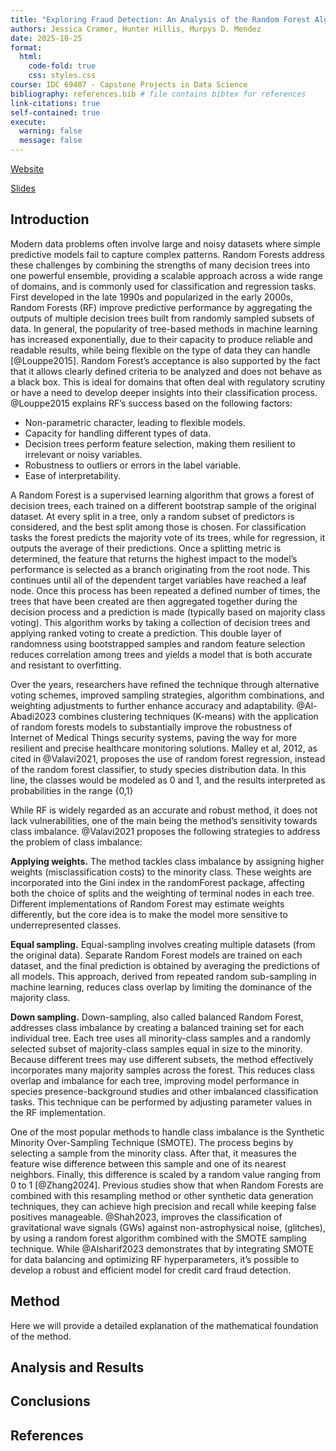 ```yaml
---
title: "Exploring Fraud Detection: An Analysis of the Random Forest Algorithm in Credit Card Transactions"
authors: Jessica Cramer, Hunter Hillis, Murpys D. Mendez
date: 2025-10-25
format:
  html:
    code-fold: true
    css: styles.css 
course: IDC 69407 - Capstone Projects in Data Science
bibliography: references.bib # file contains bibtex for references
link-citations: true
self-contained: true
execute: 
  warning: false
  message: false
---
```


[Website](https://rf-capstone-project.github.io/project/)

[Slides](https://rf-capstone-project.github.io/project/slides.html)

## Introduction

Modern data problems often involve large and noisy datasets where simple predictive models fail to capture complex patterns. Random Forests address these challenges by combining the strengths of many decision trees into one powerful ensemble, providing a scalable approach across a wide range of domains, and is commonly used for classification and regression tasks.
First developed in the late 1990s and popularized in the early 2000s, Random Forests (RF) improve predictive performance by aggregating the outputs of multiple decision trees built from randomly sampled subsets of data. In general, the popularity of tree-based methods in machine learning has increased exponentially, due to their capacity to produce reliable and readable results, while being flexible on the type of data they can handle [@Louppe2015]. Random Forest’s acceptance is also supported by the fact that it allows clearly defined criteria to be analyzed and does not behave as a black box. This is ideal for domains that often deal with regulatory scrutiny or have a need to develop deeper insights into their classification process. @Louppe2015 explains RF’s success based on the following factors:

- Non-parametric character, leading to flexible models.
- Capacity for handling different types of data.
- Decision trees perform feature selection, making them resilient to irrelevant or noisy variables.
- Robustness to outliers or errors in the label variable.
- Ease of interpretability.


A Random Forest is a supervised learning algorithm that grows a forest of decision trees, each trained on a different bootstrap sample of the original dataset. At every split in a tree, only a random subset of predictors is considered, and the best split among those is chosen.
For classification tasks the forest predicts the majority vote of its trees, while for regression, it outputs the average of their predictions. Once a splitting metric is determined, the feature that returns the highest impact to the model’s performance is selected as a branch originating from the root node. This continues until all of the dependent target variables have reached a leaf node. Once this process has been repeated a defined number of times, the trees that have been created are then aggregated together during the decision process and a prediction is made (typically based on majority class voting). This algorithm works by taking a collection of decision trees and applying ranked voting to create a prediction. This double layer of randomness using bootstrapped samples and random feature selection reduces correlation among trees and yields a model that is both accurate and resistant to overfitting.

Over the years, researchers have refined the technique through alternative voting schemes, improved sampling strategies, algorithm combinations, and weighting adjustments to further enhance accuracy and adaptability. @Al-Abadi2023 combines clustering techniques (K-means) with the application of random forests models to substantially improve the robustness of Internet of Medical Things security systems, paving the way for more resilient and precise healthcare monitoring solutions. Malley et al, 2012, as cited in @Valavi2021, proposes the use of random forest regression, instead of the random forest classifier, to study species distribution data. In this line, the classes would be modeled as 0 and 1, and the results interpreted as probabilities in the range {0,1}

While RF is widely regarded as an accurate and robust method, it does not lack vulnerabilities, one of the main being the method’s sensitivity towards class imbalance. @Valavi2021 proposes the following strategies to address the problem of class imbalance:

**Applying weights.**
The method tackles class imbalance by assigning higher weights (misclassification costs) to the minority class. These weights are incorporated into the Gini index in the randomForest package, affecting both the choice of splits and the weighting of terminal nodes in each tree. Different implementations of Random Forest may estimate weights differently, but the core idea is to make the model more sensitive to underrepresented classes.

**Equal sampling.**
Equal-sampling involves creating multiple datasets (from the original data). Separate Random Forest models are trained on each dataset, and the final prediction is obtained by averaging the predictions of all models. This approach, derived from repeated random sub-sampling in machine learning, reduces class overlap by limiting the dominance of the majority class.

**Down sampling.**
Down-sampling, also called balanced Random Forest, addresses class imbalance by creating a balanced training set for each individual tree. Each tree uses all minority-class samples and a randomly selected subset of majority-class samples equal in size to the minority. Because different trees may use different subsets, the method effectively incorporates many majority samples across the forest. This reduces class overlap and imbalance for each tree, improving model performance in species presence-background studies and other imbalanced classification tasks. This technique can be performed by adjusting parameter values in the RF implementation.

One of the most popular methods to handle class imbalance is the Synthetic Minority Over-Sampling Technique (SMOTE). The process begins by selecting a sample from the minority class. After that, it measures the feature wise difference between this sample and one of its nearest neighbors. Finally, this difference is scaled by a random value ranging from 0 to 1 [@Zhang2024]. Previous studies show that when Random Forests are combined with this resampling method or other synthetic data generation techniques, they can achieve high precision and recall while keeping false positives manageable. @Shah2023, improves the classification of gravitational wave signals (GWs) against non-astrophysical noise, (glitches), by using a random forest algorithm combined with the SMOTE sampling technique. While @Alsharif2023 demonstrates that by integrating SMOTE for data balancing and optimizing RF hyperparameters, it's possible to develop a robust and efficient model for credit card fraud detection.


## Method

Here we will provide a detailed explanation of the mathematical foundation of the method.

## Analysis and Results

## Conclusions

## References

